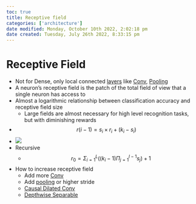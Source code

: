 ```yaml
---
toc: true
title: Receptive field
categories: ['architecture']
date modified: Monday, October 10th 2022, 2:02:18 pm
date created: Tuesday, July 26th 2022, 8:33:15 pm
---
```


# Receptive Field
- Not for Dense, only local connected [layers](Layers.qmd) like [Conv](Conv.qmd), [Pooling](Pooling.qmd)
- A neuron's receptive field is the patch of the total field of view that a single neuron has access to
- Almost a logarithmic relationship between classification accuracy and receptive field size
	- Large fields are almost necessary for high level recognition tasks, but with diminishing rewards
- $$r(i-1) = s_{i}\times r_{i} + (k_{i}-s_{i})$$
- ![](https://theaisummer.com/static/f0e95de5fb54ce75ebdf93c0bd576ebe/77a9e/receptive-field-1d-conv-visualization.png)
- Recursive
	- $$r_{0} = \Sigma^{L}_{i=1}((k_{i}-1)\Pi_{j=1}^{l-1}s_{j})+1$$
- How to increase receptive field
	- Add more [Conv](Conv.qmd)
	- Add [pooling](Pooling.qmd) or higher stride
	- [Causal Dilated Conv](Causal%20Dilated%20Conv.qmd)
	- [Depthwise Separable](Depthwise%20Separable.qmd)



